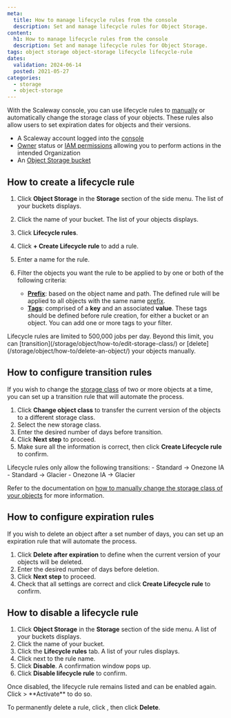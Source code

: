 ```yaml
---
meta:
  title: How to manage lifecycle rules from the console
  description: Set and manage lifecycle rules for Object Storage.
content:
  h1: How to manage lifecycle rules from the console
  description: Set and manage lifecycle rules for Object Storage.
tags: object storage object-storage lifecycle lifecycle-rule 
dates:
  validation: 2024-06-14
  posted: 2021-05-27
categories:
  - storage
  - object-storage
---
```


With the Scaleway console, you can use lifecycle rules to [manually](/storage/object/how-to/edit-storage-class/) or automatically change the storage class of your objects. These rules also allow users to set expiration dates for objects and their versions.

<Macro id="requirements" />

- A Scaleway account logged into the [console](https://console.scaleway.com)
- [Owner](/identity-and-access-management/iam/concepts/#owner) status or [IAM permissions](/identity-and-access-management/iam/concepts/#permission) allowing you to perform actions in the intended Organization
- An [Object Storage bucket](/storage/object/how-to/create-a-bucket/)

## How to create a lifecycle rule
1. Click **Object Storage** in the **Storage** section of the side menu. The list of your buckets displays.
2. Click the name of your bucket. The list of your objects displays.
3. Click **Lifecycle rules**.
4. Click **+ Create Lifecycle rule** to add a rule.
5. Enter a name for the rule.
6. Filter the objects you want the rule to be applied to by one or both of the following criteria:
    - [**Prefix**](/storage/object/concepts/#prefix): based on the object name and path. The defined rule will be applied to all objects with the same name [prefix](/storage/object/concepts/#prefix).
    - [**Tags**](/storage/object/concepts/#tags): comprised of a **key** and an associated **value**. These tags should be defined before rule creation, for either a bucket or an object. You can add one or more tags to your filter.

    <Lightbox src="scaleway-transition-rules.webp" alt="" />

<Message type="important">
  Lifecycle rules are limited to 500,000 jobs per day. Beyond this limit, you can [transition](/storage/object/how-to/edit-storage-class/) or [delete](/storage/object/how-to/delete-an-object/) your objects manually. 
</Message>

## How to configure transition rules

If you wish to change the [storage class](/storage/object/concepts/#storage-class) of two or more objects at a time, you can set up a transition rule that will automate the process.

1. Click <Icon name="toggle" /> **Change object class** to transfer the current version of the objects to a different storage class.
2. Select the new storage class.
3. Enter the desired number of days before transition.
4. Click **Next step** to proceed.
5. Make sure all the information is correct, then click **Create Lifecycle rule** to confirm.

<Message type="important">
  Lifecycle rules only allow the following transitions:
  - Standard -> Onezone IA
  - Standard -> Glacier
  - Onezone IA -> Glacier

  Refer to the documentation on [how to manually change the storage class of your objects](/storage/object/how-to/edit-storage-class/) for more information.
</Message>

## How to configure expiration rules

If you wish to delete an object after a set number of days, you can set up an expiration rule that will automate the process.

1. Click <Icon name="toggle" /> **Delete after expiration** to define when the current version of your objects will be deleted.
2. Enter the desired number of days before deletion.
3. Click **Next step** to proceed.
4. Check that all settings are correct and click **Create Lifecycle rule** to confirm.

## How to disable a lifecycle rule

1. Click **Object Storage** in the **Storage** section of the side menu. A list of your buckets displays.
2. Click the name of your bucket.
3. Click the **Lifecycle rules** tab. A list of your rules displays.
4. Click <Icon name="more" /> next to the rule name.
5. Click **Disable**. A confirmation window pops up.
6. Click **Disable lifecycle rule** to confirm.

<Message type="note">
Once disabled, the lifecycle rule remains listed and can be enabled again. Click <Icon name="more" /> > **Activate** to do so.
</Message>

To permanently delete a rule, click  <Icon name="more" />, then click **Delete**.